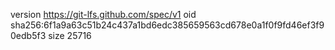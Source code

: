 version https://git-lfs.github.com/spec/v1
oid sha256:6f1a9a63c51b24c437a1bd6edc385659563cd678e0a1f0f9fd46ef3f90edb5f3
size 25716
